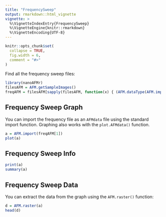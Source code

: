 ```yaml
---
title: "FrequencySweep"
output: rmarkdown::html_vignette
vignette: >
  %\VignetteIndexEntry{FrequencySweep}
  %\VignetteEngine{knitr::rmarkdown}
  %\VignetteEncoding{UTF-8}
---
```


```r
knitr::opts_chunk$set(
  collapse = TRUE,
  fig.width = 6,
  comment = "#>"
)
```

Find all the frequency sweep files:

```r
library(nanoAFMr)
filesAFM = AFM.getSampleImages()
freqAFM = filesAFM[sapply(filesAFM, function(x) { (AFM.dataType(AFM.import(x)) == 'frequency') })]
```

## Frequency Sweep Graph

You can import the frequency file as an `AFMdata` file using the standard import function. Graphing also works with the `plot.AFMdata()` function.

```r
a = AFM.import(freqAFM[1])
plot(a)
```


## Frequency Sweep Info

```r
print(a)
summary(a)
```


## Frequency Sweep Data

You can extract the data from the graph using the `AFM.raster()` function:


```r
d = AFM.raster(a)
head(d)
```
